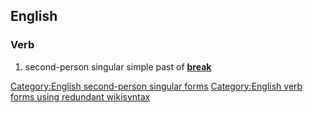 ==English==

===Verb===
{{head|en}}

# {{context|archaic|lang=en}} second-person singular simple past of '''[[break]]'''

[[Category:English second-person singular forms]]
[[Category:English verb forms using redundant wikisyntax]]